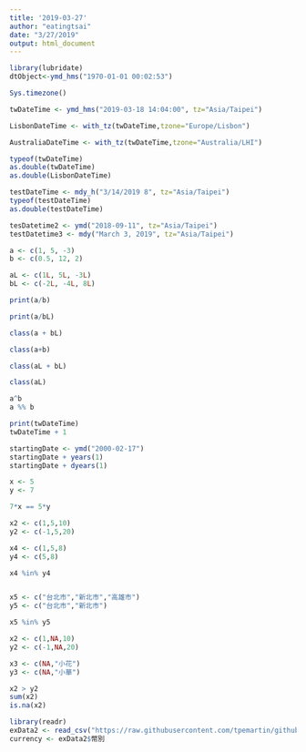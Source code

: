 ```yaml
---
title: '2019-03-27'
author: "eatingtsai"
date: "3/27/2019"
output: html_document
---
```


```r
library(lubridate)
dtObject<-ymd_hms("1970-01-01 00:02:53") 
```
```r
Sys.timezone()
```


```r
twDateTime <- ymd_hms("2019-03-18 14:04:00", tz="Asia/Taipei")

LisbonDateTime <- with_tz(twDateTime,tzone="Europe/Lisbon")

AustraliaDateTime <- with_tz(twDateTime,tzone="Australia/LHI")
```

```r
typeof(twDateTime)
as.double(twDateTime)
as.double(LisbonDateTime)
```

```r
testDateTime <- mdy_h("3/14/2019 8", tz="Asia/Taipei")
typeof(testDateTime)
as.double(testDateTime)
```

```r
tesDatetime2 <- ymd("2018-09-11", tz="Asia/Taipei")
testDatetime3 <- mdy("March 3, 2019", tz="Asia/Taipei")
```

```r
a <- c(1, 5, -3)
b <- c(0.5, 12, 2)

aL <- c(1L, 5L, -3L)
bL <- c(-2L, -4L, 8L)

print(a/b)

print(a/bL)

class(a + bL)

class(a+b)

class(aL + bL)

class(aL)

a^b
a %% b
```

```r
print(twDateTime)
twDateTime + 1
```

```r
startingDate <- ymd("2000-02-17")
startingDate + years(1)
startingDate + dyears(1)
```

```r
x <- 5
y <- 7

7*x == 5*y

x2 <- c(1,5,10)
y2 <- c(-1,5,20)
```

```r
x4 <- c(1,5,8)
y4 <- c(5,8)

x4 %in% y4


x5 <- c("台北市","新北市","高雄市")
y5 <- c("台北市","新北市")

x5 %in% y5
```


```r
x2 <- c(1,NA,10)
y2 <- c(-1,NA,20)

x3 <- c(NA,"小花")
y3 <- c(NA,"小華")

x2 > y2
sum(x2)
is.na(x2)
```

```r
library(readr)
exData2 <- read_csv("https://raw.githubusercontent.com/tpemartin/github-data/master/exData2.csv")
currency <- exData2$幣別
```

